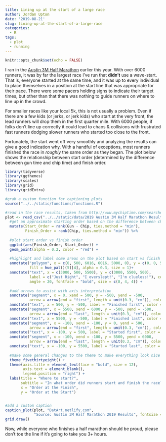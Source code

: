 ```yaml
---
title: Lining up at the start of a large race
author: Jordan Upton
date: '2019-08-21'
slug: lining-up-at-the-start-of-a-large-race
categories:
  - R
tags:
  - plot
  - running
---
```


```r
knitr::opts_chunk$set(echo = FALSE)
```

I ran in the [Austin 3M Half Marathon](http://3mhalfmarathon.com/) earlier this year.  With over 6000 runners, it was by far the largest race I've run that **didn't** use a wave-start.  That is, everyone started at the same time, and it was up to every individual to place themselves in a position at the start line that was appropriate for their pace.  There were some pacers holding signs to indicate their target times, but other than that there was nothing to guide runners on where to line up in the crowd.

For smaller races like your local 5k, this is not usually a problem.  Even if there are a few kids (or jerks, or jerk kids) who start at the very front, the lead runners will drop them in the first quarter mile.  With 6000 people, if folks don't line up correctly it could lead to chaos & collisions with frustrated fast runners dodging slower runners who started too close to the front.

Fortunately, the start went off very smoothly and analyzing the results can give a good indication why.  With a handful of exceptions, most runners finished the race in *roughly* the same order as they began.  The plot below shows the relationship between start order (determined by the difference between gun time and chip time) and finish order.

```r
library(tidyverse)
library(ggthemes)
library(scales)
library(grid)
library(gridExtra)

#grab a custom function for captioning plots
source("../../static/functions/functions.R")

#read in the race results, taken from http://www.mychiptime.com/searchevent.php?id=11569
plot <- read_csv("../../static/data/2019 Austin 3M Half Marathon Results.csv", col_types = "dddccdc") %>% 
  #get an approximate starting order based on the difference between chip time and gun time
  mutate(Start_Order = rank(Gun - Chip, ties.method = "min"),
         Finish_Order = rank(Chip, ties.method = "min")) %>% 
  
  #plot start order vs finish order
  ggplot(aes(Finish_Order, Start_Order)) + 
  geom_point(alpha = 0.2, color = "red") + 
  
  #highlight and label some areas on the plot based on start vs finish
  annotate("polygon", x = c(0, 500, 6016, 6016, 5000, 0), y = c(0, 0, 5000, 6016, 6016, 500), 
           fill = hue_pal()(5)[4], alpha = 0.3, size = 1)+
  annotate("text", x = c(3000, 500, 5500), y = c(3000, 5500, 500),
           label = c("Just Right", "I overslept!", "I'm clueless!"), color = "grey20",
           angle = 20, fontface = "bold", size = c(8, 4, 4)) +
  
  #add arrows to assist with axis interpretation
  annotate("segment", x = 0, xend = 500, y = -500, yend = -500, 
           arrow = arrow(end = "first", length = unit(0.3, "cm")), color = "grey50", size = 1.2)+
  annotate("text", x = 500, y = -500, label = "Finished first", color = "grey50", hjust = 0)+
  annotate("segment", x = 5500, xend = 6000, y = -500, yend = -500, 
           arrow = arrow(end = "last", length = unit(0.3, "cm")), color = "grey50", size = 1.2)+
  annotate("text", x = 5500, y = -500, label = "Finished last", color = "grey50", hjust = 1)+
  annotate("segment", x = -100, xend = -100, y = 0, yend = 500, 
           arrow = arrow(end = "first", length = unit(0.3, "cm")), color = "grey50", size = 1.2)+
  annotate("text", x = -100, y = 500, label = "Started first", color = "grey50", hjust = 0, angle = 90)+
  annotate("segment", x = -100, xend = -100, y = 5500, yend = 6000, 
           arrow = arrow(end = "last", length = unit(0.3, "cm")), color = "grey50", size = 1.2)+
  annotate("text", x = -100, y = 5500, label = "Started last", color = "grey50", hjust = 1, angle = 90)+
  
  #make some general changes to the theme to make everything look nice
  theme_fivethirtyeight() + 
  theme(axis.title = element_text(face = "bold", size = 12),
        axis.text = element_blank(),
        legend.position = "right") + 
  labs(title = "Where to start?",
       subtitle = "In what order did runners start and finish the race?",
       x = "Order at the Finish",
       y = "Order at the Start")


#add a custom caption
caption_plot(plot, "DatArt.netlify.com",
             "Source: Austin 3M Half Marathon 2019 Results", fontsize = 12) %>%
grid.draw()
```


Now, while everyone who finishes a half marathon should be proud, please don't toe the line if it's going to take you 3+ hours.